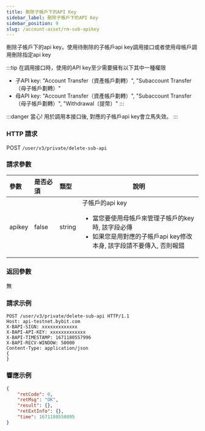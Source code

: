 ```yaml
---
title: 刪除子帳戶下的API Key
sidebar_label: 刪除子帳戶下的API Key
sidebar_position: 9
slug: /account-asset/rm-sub-apikey
---
```


刪除子帳戶下的api key。使用待刪除的子帳戶api key調用接口或者使用母帳戶調用刪除指定api key

:::tip
在調用接口時，使用的API key至少需要擁有以下其中一種權限
* 子API key: "Account Transfer（資產帳戶劃轉）", "Subaccount Transfer（母子帳戶劃轉）"
* 母API key: "Account Transfer（資產帳戶劃轉）", "Subaccount Transfer（母子帳戶劃轉）", "Withdrawal（提幣）"
:::

:::danger
當心! 用於調用本接口後, 對應的子帳戶api key會立馬失效。
:::

### HTTP 請求
POST `/user/v3/private/delete-sub-api`

### 請求參數
| 參數 | 是否必須 | 類型 | 說明|
|:----- |:-------|:-----|------ |
|apikey |false |string |子帳戶的api key <ul><li>當您要使用母帳戶來管理子帳戶的key時, 該字段必傳</li><li>如果您是用對應的子帳戶api key修改本身, 該字段請不要傳入, 否則報錯</li></ul> |

### 返回參數
無


### 請求示例

```http
POST /user/v3/private/delete-sub-api HTTP/1.1
Host: api-testnet.bybit.com
X-BAPI-SIGN: xxxxxxxxxxxxx
X-BAPI-API-KEY: xxxxxxxxxxxxx
X-BAPI-TIMESTAMP: 1671180557996
X-BAPI-RECV-WINDOW: 50000
Content-Type: application/json
{
}
```

### 響應示例

```json
{
    "retCode": 0,
    "retMsg": "OK",
    "result": {},
    "retExtInfo": {},
    "time": 1671180558095
}
```